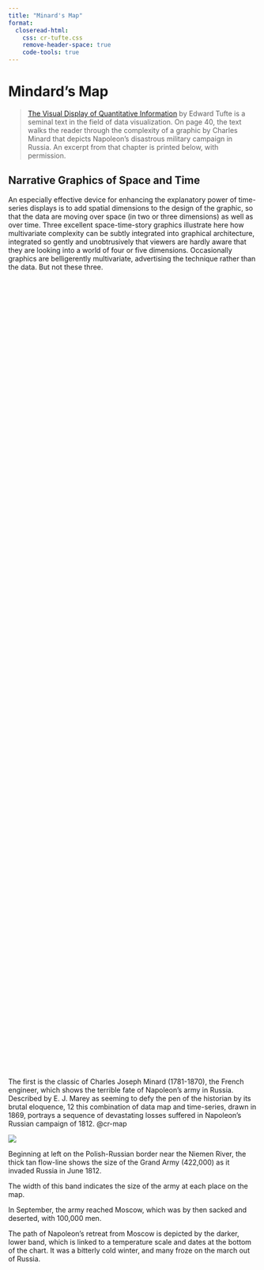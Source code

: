 ```yaml
---
title: "Minard's Map"
format: 
  closeread-html:
    css: cr-tufte.css
    remove-header-space: true
    code-tools: true
---
```


# Mindard's Map

:::{.epigraph}
> [The Visual Display of Quantitative Information](https://www.edwardtufte.com/tufte/books_vdqi) by Edward Tufte is a seminal text in the field of data visualization. On page 40, the text walks the reader through the complexity of a graphic by Charles Minard that depicts Napoleon's disastrous military campaign in Russia. An excerpt from that chapter is printed below, with permission.
:::


## Narrative Graphics of Space and Time

An especially effective device for enhancing the explanatory power of time-series displays is to add spatial dimensions to the design of the graphic, so that the data are moving over space (in two or three dimensions) as well as over time. Three excellent space-time-story graphics illustrate here how multivariate complexity can be subtly integrated into graphical architecture, integrated so gently and unobtrusively that viewers are hardly aware that they are looking into a world of four or five dimensions. Occasionally graphics are belligerently multivariate, advertising the technique rather than the data. But not these three.

:::{.cr-section}

:::{style="padding-block: 20svh"}
:::

The first is the classic of Charles Joseph Minard (1781-1870), the French engineer, which shows the terrible fate of Napoleon's army in Russia. Described by E. J. Marey as seeming to defy the pen of the historian by its brutal eloquence, 12 this combination of data map and time-series, drawn in 1869, portrays a sequence of devastating losses suffered in Napoleon's Russian campaign of 1812. @cr-map

:::{#cr-map}
![](minard-map.png)
:::

:::{focus-on="cr-map" pan-to="70%,-10%" scale-by="2.1"}
Beginning at left on the Polish-Russian border near the Niemen River, the thick tan flow-line shows the size of the Grand Army (422,000) as it invaded Russia in June 1812.
:::
The width of this band indicates the size of the army at each place on the map.

:::{focus-on="cr-map" pan-to="-55%,10%" scale-by="1.5"}
In September, the army reached Moscow, which was by then sacked and deserted, with 100,000 men.
:::

:::{focus-on="cr-map" pan-to="-25%,10%" scale-by="1.5" style="padding-top: 0; padding-bottom: 60svh"}
The path of Napoleon's retreat from Moscow is depicted by the darker, lower band, which is linked to a temperature scale and dates at the bottom of the chart. It was a bitterly cold winter, and many froze on the march out of Russia.
:::

:::{focus-on="cr-map" pan-to="18%,-15%" scale-by="2.4"}
As the graphic shows, the crossing of the Berezina River was a disaster, and the army finally struggled back into Poland with only 10,000 men remaining.
:::

Also shown are the movements of auxiliary troops, as they sought to protect the rear and the flank of the advancing army.

Minard's graphic tells a rich, coherent story with its multivariate data, far more enlightening than just a single number bouncing along over time. Six variables are plotted: @cr-map

the size of the army,

its location on a two-dimensional surface,

direction of the army's movement,

and temperature on various dates during the retreat from Moscow.

It may well be the best statistical graphic ever drawn.

:::